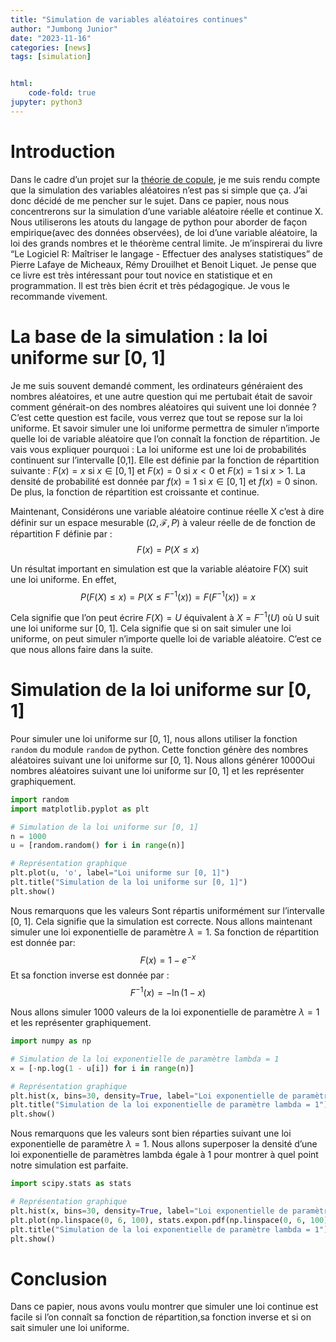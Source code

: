 ```yaml
---
title: "Simulation de variables aléatoires continues"
author: "Jumbong Junior"
date: "2023-11-16"
categories: [news]
tags: [simulation]


html:
    code-fold: true
jupyter: python3
---
```


# Introduction

Dans le cadre d'un projet sur la [théorie de copule](http://www.thierry-roncalli.com/download/Lecture-Notes-Copula-Ensai.pdf), je me suis rendu compte que la simulation des variables aléatoires n'est pas si simple que ça. J'ai donc décidé de me pencher sur le sujet. Dans ce papier, nous nous concentrerons sur la simulation d'une variable aléatoire réelle et continue X. Nous utiliserons les atouts du langage de python pour aborder de façon empirique(avec des données observées), de loi d'une variable aléatoire, la loi des grands nombres et le théorème central limite. Je m'inspirerai du livre "Le Logiciel R: Maîtriser le langage - Effectuer des analyses statistiques" de Pierre Lafaye de Micheaux, Rémy Drouilhet et Benoit Liquet. Je pense que ce livre est très intéressant pour tout novice en statistique et en programmation. Il est très bien écrit et très pédagogique. Je vous le recommande vivement.

# La base de la simulation : la loi uniforme sur [0, 1]

Je me suis souvent demandé comment, les ordinateurs généraient des nombres aléatoires, et une autre question qui me pertubait était de savoir comment générait-on des nombres aléatoires qui suivent une loi donnée ? C'est cette question est facile, vous verrez que tout se repose sur la loi uniforme. Et savoir simuler une loi uniforme permettra de simuler n'importe quelle loi de variable aléatoire que l'on connaît la fonction de répartition. Je vais vous expliquer pourquoi :
La loi uniforme est une loi de probabilités continuent sur l'intervalle [0,1]. Elle est définie par la fonction de répartition suivante : $F(x) = x$ si $x \in [0, 1]$ et $F(x) = 0$ si $x < 0$ et $F(x) = 1$ si $x > 1$. La densité de probabilité est donnée par $f(x) = 1$ si $x \in [0, 1]$ et $f(x) = 0$ sinon. De plus, la fonction de répartition est croissante et continue.

Maintenant, Considérons une variable aléatoire continue réelle X c'est à dire définir sur un espace mesurable $(\Omega, \mathcal{F}, P)$ à valeur réelle de de fonction de répartition F définie par :
$$F(x) = P(X \leq x)$$

Un résultat important en simulation est que la variable aléatoire F(X) suit une loi uniforme. En effet,
$$P(F(X) \leq x) = P(X \leq F^{-1}(x)) = F(F^{-1}(x)) = x$$

Cela signifie que l'on peut écrire $F(X)=U$ équivalent à $X=F^{-1}(U)$ où U suit une loi uniforme sur [0, 1]. Cela signifie que si on sait simuler une loi uniforme, on peut simuler n'importe quelle loi de variable aléatoire. C'est ce que nous allons faire dans la suite. 


# Simulation de la loi uniforme sur [0, 1]

Pour simuler une loi uniforme sur [0, 1], nous allons utiliser la fonction `random` du module `random` de python. Cette fonction génère des nombres aléatoires suivant une loi uniforme sur [0, 1]. Nous allons générer 1000Oui  nombres aléatoires suivant une loi uniforme sur [0, 1] et les représenter graphiquement.

```python
import random
import matplotlib.pyplot as plt

# Simulation de la loi uniforme sur [0, 1]
n = 1000
u = [random.random() for i in range(n)]

# Représentation graphique
plt.plot(u, 'o', label="Loi uniforme sur [0, 1]")
plt.title("Simulation de la loi uniforme sur [0, 1]")
plt.show()
```

Nous remarquons que les valeurs Sont répartis uniformément sur l'intervalle [0, 1]. Cela signifie que la simulation est correcte. Nous allons maintenant simuler une loi exponentielle de paramètre $\lambda = 1$.
Sa fonction de répartition est donnée par:
$$F(x) = 1 - e^{-x}$$
Et sa fonction inverse est donnée par :
$$F^{-1}(x) = -\ln(1-x)$$

Nous allons simuler 1000 valeurs de la loi exponentielle de paramètre $\lambda = 1$ et les représenter graphiquement.

```python
import numpy as np

# Simulation de la loi exponentielle de paramètre lambda = 1
x = [-np.log(1 - u[i]) for i in range(n)]

# Représentation graphique
plt.hist(x, bins=30, density=True, label="Loi exponentielle de paramètre lambda = 1")
plt.title("Simulation de la loi exponentielle de paramètre lambda = 1")
plt.show()
```

Nous remarquons que les valeurs sont bien réparties suivant une loi exponentielle de paramètre $\lambda = 1$. Nous allons superposer la densité d'une loi exponentielle de paramètres lambda égale à 1 pour montrer à quel point notre simulation est parfaite. 

```python
import scipy.stats as stats

# Représentation graphique
plt.hist(x, bins=30, density=True, label="Loi exponentielle de paramètre lambda = 1")
plt.plot(np.linspace(0, 6, 100), stats.expon.pdf(np.linspace(0, 6, 100)), label="Densité de la loi exponentielle de paramètre lambda = 1")
plt.title("Simulation de la loi exponentielle de paramètre lambda = 1")
plt.show()
```

# Conclusion

Dans ce papier, nous avons voulu montrer que simuler une loi continue est facile si l'on connaît sa fonction de répartition,sa fonction inverse et si on sait simuler une loi uniforme. 

